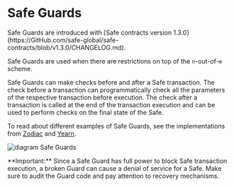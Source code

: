 
# Safe Guards

<Callout type='info' emoji='ℹ️'>
  Safe Guards are introduced with [Safe contracts version
  1.3.0](https://GitHub.com/safe-global/safe-contracts/blob/v1.3.0/CHANGELOG.md).
</Callout>

Safe Guards are used when there are restrictions on top of the `n`-out-of-`m` scheme.

Safe Guards can make checks before and after a Safe transaction. The check before a transaction can programmatically check all the parameters of the respective transaction before execution. The check after a transaction is called at the end of the transaction execution and can be used to perform checks on the final state of the Safe.

To read about different examples of Safe Guards, see the implementations from [Zodiac](https://github.com/gnosis/zodiac-guard-scope) and [Yearn](https://mirror.xyz/yearn-finance-engineering.eth/9uInM_sCrogPBs5qkFSNF6qe-32-0XLN5bty5wKLVqU).

![diagram Safe Guards](../../assets/diagram-safe-guards.png)

<Callout type='error' emoji='‼️'>
  **Important:** Since a Safe Guard has full power to block Safe transaction
  execution, a broken Guard can cause a denial of service for a Safe. Make sure
  to audit the Guard code and pay attention to recovery mechanisms.
</Callout>
